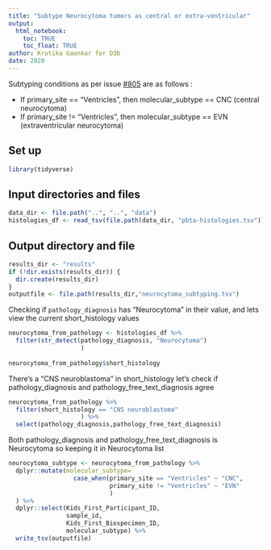 ```yaml
---
title: "Subtype Neurocytoma tumors as central or extra-ventricular"
output: 
  html_notebook:
    toc: TRUE
    toc_float: TRUE
author: Krutika Gaonkar for D3b
date: 2020
---
```


Subtyping conditions as per issue [#805](https://github.com/AlexsLemonade/OpenPBTA-analysis/issues/805) are as follows :

 - If primary_site == "Ventricles", then molecular_subtype == CNC (central neurocytoma) 
 - If primary_site != "Ventricles", then molecular_subtype == EVN (extraventricular neurocytoma)

## Set up 

```r
library(tidyverse)
```

## Input directories and files

```r
data_dir <- file.path("..", "..", "data")
histologies_df <- read_tsv(file.path(data_dir, "pbta-histologies.tsv"))

```

## Output directory and file

```r
results_dir <- "results"
if (!dir.exists(results_dir)) {
  dir.create(results_dir)
}
outputfile <- file.path(results_dir,"neurocytoma_subtyping.tsv")
```

Checking if `pathology_diagnosis` has "Neurocytoma" in their value, and lets view the current short_histology values

```r
neurocytoma_from_pathology <- histologies_df %>%
  filter(str_detect(pathology_diagnosis, "Neurocytoma")
                    ) 
  
neurocytoma_from_pathology$short_histology
```

There's a "CNS neuroblastoma" in short_histology let's check if pathology_diagnosis and pathology_free_text_diagnosis agree

```r
neurocytoma_from_pathology %>%
  filter(short_histology == "CNS neuroblastoma"
                    ) %>%
  select(pathology_diagnosis,pathology_free_text_diagnosis)
```


Both pathology_diagnosis and pathology_free_text_diagnosis is Neurocytoma so keeping it in Neurocytoma list

```r

neurocytoma_subtype <- neurocytoma_from_pathology %>% 
  dplyr::mutate(molecular_subtype= 
                  case_when(primary_site == "Ventricles" ~ "CNC",
                            primary_site != "Ventricles" ~ "EVN"
                            )
  ) %>%
  dplyr::select(Kids_First_Participant_ID,
                sample_id,
                Kids_First_Biospecimen_ID,
                molecular_subtype) %>%
  write_tsv(outputfile)

```

